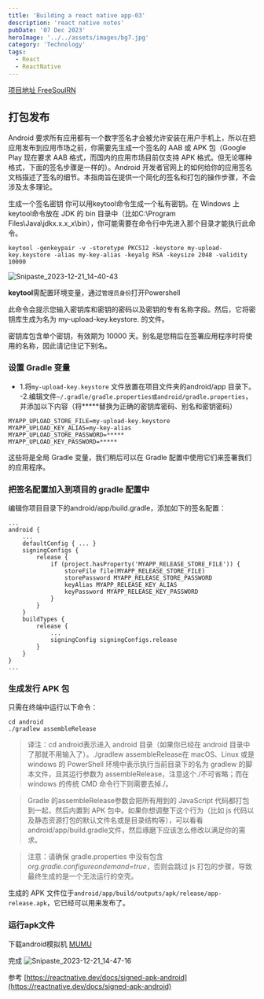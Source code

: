 ```yaml
---
title: 'Building a react native app-03'
description: 'react native notes'
pubDate: '07 Dec 2023'
heroImage: '../../assets/images/bg7.jpg'
category: 'Technology'
tags:
  - React
  - ReactNative
---
```


[项目地址 FreeSoulRN](https://github.com/fsyud/FreeSoulRN)

## 打包发布

Android 要求所有应用都有一个数字签名才会被允许安装在用户手机上，所以在把应用发布到应用市场之前，你需要先生成一个签名的 AAB 或 APK 包（Google Play 现在要求 AAB 格式，而国内的应用市场目前仅支持 APK 格式。但无论哪种格式，下面的签名步骤是一样的）。Android 开发者官网上的如何给你的应用签名文档描述了签名的细节。本指南旨在提供一个简化的签名和打包的操作步骤，不会涉及太多理论。

生成一个签名密钥
你可以用keytool命令生成一个私有密钥。在 Windows 上keytool命令放在 JDK 的 bin 目录中（比如C:\Program Files\Java\jdkx.x.x_x\bin），你可能需要在命令行中先进入那个目录才能执行此命令。

```
keytool -genkeypair -v -storetype PKCS12 -keystore my-upload-key.keystore -alias my-key-alias -keyalg RSA -keysize 2048 -validity 10000
```

![Snipaste_2023-12-21_14-40-43](https://github.com/fsyud/astro-web/assets/26371465/71aabfb9-4d9d-457c-928b-3245a1bd5741)

**keytool**需配置环境变量，通过`管理员身份`打开Powershell

此命令会提示您输入密钥库和密钥的密码以及密钥的专有名称字段。然后，它将密钥库生成为名为 my-upload-key.keystore. 的文件。

密钥库包含单个密钥，有效期为 10000 天。别名是您稍后在签署应用程序时将使用的名称，因此请记住记下别名。

### 设置 Gradle 变量

- 1.将`my-upload-key.keystore` 文件放置在项目文件夹的android/app 目录下。
  -2.编辑文件`~/.gradle/gradle.properties或android/gradle.properties`，并添加以下内容（将**\***替换为正确的密钥库密码、别名和密钥密码）

```
MYAPP_UPLOAD_STORE_FILE=my-upload-key.keystore
MYAPP_UPLOAD_KEY_ALIAS=my-key-alias
MYAPP_UPLOAD_STORE_PASSWORD=*****
MYAPP_UPLOAD_KEY_PASSWORD=*****
```

这些将是全局 Gradle 变量，我们稍后可以在 Gradle 配置中使用它们来签署我们的应用程序。

### 把签名配置加入到项目的 gradle 配置中

编辑你项目目录下的android/app/build.gradle，添加如下的签名配置：

```
...
android {
    ...
    defaultConfig { ... }
    signingConfigs {
        release {
            if (project.hasProperty('MYAPP_RELEASE_STORE_FILE')) {
                storeFile file(MYAPP_RELEASE_STORE_FILE)
                storePassword MYAPP_RELEASE_STORE_PASSWORD
                keyAlias MYAPP_RELEASE_KEY_ALIAS
                keyPassword MYAPP_RELEASE_KEY_PASSWORD
            }
        }
    }
    buildTypes {
        release {
            ...
            signingConfig signingConfigs.release
        }
    }
}
...
```

### 生成发行 APK 包

只需在终端中运行以下命令：

```
cd android
./gradlew assembleRelease
```

> 译注：cd android表示进入 android 目录（如果你已经在 android 目录中了那就不用输入了）。./gradlew assembleRelease在 macOS、Linux 或是 windows 的 PowerShell 环境中表示执行当前目录下的名为 gradlew 的脚本文件，且其运行参数为 assembleRelease，注意这个./不可省略；而在 windows 的传统 CMD 命令行下则需要去掉./。

> Gradle 的assembleRelease参数会把所有用到的 JavaScript 代码都打包到一起，然后内置到 APK 包中。如果你想调整下这个行为（比如 js 代码以及静态资源打包的默认文件名或是目录结构等），可以看看android/app/build.gradle文件，然后琢磨下应该怎么修改以满足你的需求。

> 注意：请确保 gradle.properties 中没有包含*org.gradle.configureondemand=true*，否则会跳过 js 打包的步骤，导致最终生成的是一个无法运行的空壳。

生成的 APK 文件位于`android/app/build/outputs/apk/release/app-release.apk`，它已经可以用来发布了。

### 运行apk文件

下载android模拟机 [MUMU](https://mumu.163.com/)

完成
![Snipaste_2023-12-21_14-47-16](https://github.com/fsyud/astro-web/assets/26371465/9eded7d7-d46a-4eb6-bc5d-e58c2e658dd8)

参考 [https://reactnative.dev/docs/signed-apk-android](https://reactnative.dev/docs/signed-apk-android)
